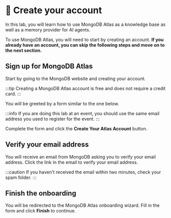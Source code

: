 
# 👐 Create your account

In this lab, you will learn how to use MongoDB Atlas as a knowledge base as well as a memory provider for AI agents.

To use MongoDB Atlas, you will need to start by creating an account. **If you already have an account, you can skip the following steps and move on to the next section.**

## Sign up for MongoDB Atlas

Start by going to the <Link to="http://mongodb.com/try">MongoDB website</Link> and creating your account.

:::tip
Creating a MongoDB Atlas account is free and does not require a credit card.
:::

You will be greeted by a form similar to the one below.

<Screenshot url="https://cloud.mongodb.com" src="img/screenshots/10-mongodb-atlas/1-create-account/1-form.png" alt="Account creation form" />

:::info
If you are doing this lab at an event, you should use the same email address you used to register for the event.
:::

Complete the form and click the **Create Your Atlas Account** button.

## Verify your email address

You will receive an email from MongoDB asking you to verify your email address. Click the link in the email to verify your email address.

<Screenshot url="https://cloud.mongodb.com" src="img/screenshots/10-mongodb-atlas/1-create-account/2-verify-email.png" alt="Verify your email address" />

:::caution
If you haven't received the email within two minutes, check your spam folder.
:::

## Finish the onboarding

You will be redirected to the MongoDB Atlas onboarding wizard. Fill in the form and click **Finish** to continue.